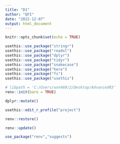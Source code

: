 ```yaml
---
title: "D1"
author: "QFI"
date: "2022-12-07"
output: html_document
---
```


```r
knitr::opts_chunk$set(echo = TRUE)
```

```r
usethis::use_package("stringr")
usethis::use_package("readxl")
usethis::use_package("dplyr")
usethis::use_package("tidyr")
usethis::use_package("snakecase")
usethis::use_package("here")
usethis::use_package("fs")
usethis::use_package("usethis")
```

```r
# libpath = 'C:/Users/wxn469/2/Desktop/AdvancedR3'
renv::init(bare = TRUE)
```

```r
dplyr::mutate()
```

```r
usethis::edit_r_profile("project")
```

```r
renv::restore()
```

```r
renv::update()
```

```r
use_package("renv","suggests")
```

